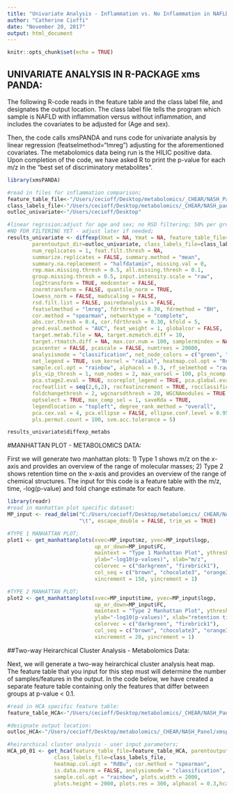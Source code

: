 ---
title: "Univariate Analysis - Inflammation vs. No Inflammation in NAFLD"
author: "Catherine Cioffi"
date: "November 20, 2017"
output: html_document
---

```{r setup, include=FALSE}
knitr::opts_chunk$set(echo = TRUE)
```

## UNIVARIATE ANALYSIS IN R-PACKAGE xms PANDA:

The following R-code reads in the feature table and the class label file, and designates the output location. The class label file tells the program which sample is NAFLD with inflammation versus without inflammation, and includes the covariates to be adjusted for (Age and sex). 

Then, the code calls xmsPANDA and runs code for univariate analysis by linear regression (featselmethod="lmreg") adjusting for the aforementioned covariates. The metabolomics data being run is the HILIC positive data. Upon completion of the code, we have asked R to print the p-value for each m/z  in the "best set of discriminatory metabolites".

```{r}
library(xmsPANDA)

#read in files for inflammation comparison;
feature_table_file<-"/Users/cecioff/Desktop/metabolomics/_CHEAR/NASH_Panel/xmspanda_HILIC/featuretable.txt"
class_labels_file<-"/Users/cecioff/Desktop/metabolomics/_CHEAR/NASH_panel/xmspanda_HILIC/classlabels_inflam.txt"
outloc_univariate<-"/Users/cecioff/Desktop"

#linear regrssion;adjust for age and sex; no RSD filtering; 50% per group missing.
#NO FDR FILTERING YET - adjust later if needed;
results_univariate <- diffexp(Xmat = NA, Ymat = NA, feature_table_file=feature_table_file,
        parentoutput_dir=outloc_univariate, class_labels_file=class_labels_file, 
        num_replicates = 1, feat.filt.thresh = NA,
        summarize.replicates = FALSE, summary.method = "mean", 
        summary.na.replacement = "halfdatamin", missing.val = 0,
        rep.max.missing.thresh = 0.5, all.missing.thresh = 0.1,
        group.missing.thresh = 0.5, input.intensity.scale = "raw",
        log2transform = TRUE, medcenter = FALSE,
        znormtransform = FALSE, quantile_norm = TRUE,
        lowess_norm = FALSE, madscaling = FALSE,
        rsd.filt.list = FALSE, pairedanalysis = FALSE,
        featselmethod = "lmreg", fdrthresh = 0.30, fdrmethod = "BH",
        cor.method = "spearman", networktype = "complete",
        abs.cor.thresh = 0.4, cor.fdrthresh = 0.30, kfold = 5,
        pred.eval.method = "AUC", feat_weight = 1, globalcor = FALSE,
        target.metab.file = NA, target.mzmatch.diff = 10,
        target.rtmatch.diff = NA, max.cor.num = 100, samplermindex = NA,
        pcacenter = FALSE, pcascale = FALSE, numtrees = 20000,
        analysismode = "classification", net_node_colors = c("green", "red"),
        net_legend = TRUE, svm_kernel = "radial", heatmap.col.opt = "RdBu", 
        sample.col.opt = "rainbow", alphacol = 0.3, rf_selmethod = "rawVIMsig",
        pls_vip_thresh = 1, num_nodes = 2, max_varsel = 100, pls_ncomp = 5,
        pca.stage2.eval = TRUE, scoreplot_legend = TRUE, pca.global.eval = TRUE,
        rocfeatlist = seq(2,6,2), rocfeatincrement = TRUE, rocclassifier = "svm",
        foldchangethresh = 2, wgcnarsdthresh = 20, WGCNAmodules = TRUE,
        optselect = TRUE, max_comp_sel = 1, saveRda = TRUE,
        legendlocation = "topleft", degree_rank_method = "overall",
        pca.cex.val = 4, pca.ellipse = FALSE, ellipse.conf.level = 0.95,
        pls.permut.count = 100, svm.acc.tolerance = 5)

results_univariate$diffexp_metabs

```

#MANHATTAN PLOT - METABOLOMICS DATA:

First we will generate two manhattan plots: 1) Type 1 shows m/z on the x-axis and provides an overview of the range of molecular masses; 2) Type 2 shows retention time on the x-axis and provides an overview of the range of chemical structures. The input for this code is a feature table with the m/z, time, -log(p-value) and fold change estimate for each feature.

```{r}
library(readr)
#read in manhattan plot specific dataset:
MP_input <- read_delim("C:/Users/cecioff/Desktop/metabolomics/_CHEAR/NASH_panel/xmspanda_HILIC/manhattan/MP_input_inflam.txt", 
                       "\t", escape_double = FALSE, trim_ws = TRUE)

#TYPE 1 MANHATTAN PLOT;
plot1 <- get_manhattanplots(xvec=MP_input$mz, yvec=MP_input$logp, 
                            up_or_down=MP_input$FC, 
                            maintext = "Type 1 Manhattan Plot", ythresh = 1.3,
                            ylab="-log10(p-values)", xlab="m/z", 
                            colorvec = c("darkgreen", "firebrick1"), 
                            col_seq = c("brown", "chocolate3", "orange3", "coral", "pink", "skyblue","blue", "darkblue", "purple", "violet"), 
                            xincrement = 150, yincrement = 1) 

#TYPE 2 MANHATTAN PLOT;
plot2 <- get_manhattanplots(xvec=MP_input$time, yvec=MP_input$logp, 
                            up_or_down=MP_input$FC,
                            maintext = "Type 2 Manhattan Plot", ythresh = 1.3,
                            ylab="-log10(p-values)", xlab="retention time", 
                            colorvec = c("darkgreen", "firebrick1"), 
                            col_seq = c("brown", "chocolate3", "orange3", "coral", "pink", "skyblue", "blue", "darkblue", "purple", "violet"), 
                            xincrement = 20, yincrement = 1)

```



##Two-way Heirarchical Cluster Analysis -  Metabolomics Data:

Next, we will generate a two-way heirarchical cluster analysis heat map. The feature table that you input for this step must will determine the number of samples/features in the output. In the code below, we have created a separate feature table containing only the features that differ between groups at p-value < 0.1. 

```{r}
#read in HCA specific feature table:
feature_table_HCA<-"/Users/cecioff/Desktop/metabolomics/_CHEAR/NASH_Panel/xmspanda_HILIC/featuretable_HCA_inflam_VIP2.txt"

#designate output location:
outloc_HCA<-"/Users/cecioff/Desktop/metabolomics/_CHEAR/NASH_Panel/xmspanda_HILIC/HCA"

#heirarchical cluster analysis - user input parameters;
HCA_p0_01 <- get_hca(feature_table_file=feature_table_HCA, parentoutput_dir=outloc_HCA,
               class_labels_file=class_labels_file, 
               heatmap.col.opt = "RdBu", cor.method = "spearman",
               is.data.znorm = FALSE, analysismode = "classification", 
               sample.col.opt = "rainbow", plots.width = 2000,
               plots.height = 2000, plots.res = 300, alphacol = 0.3,hca_type="two-way")


```